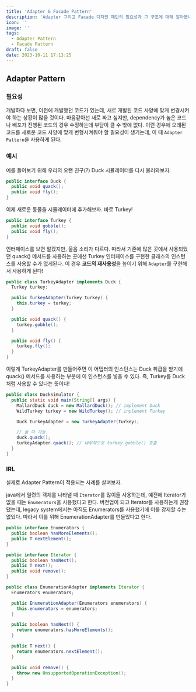 ```yaml
---
title: 'Adapter & Facade Pattern'
description: 'Adapter 그리고 Facade 디자인 패턴의 필요성과 그 구조에 대해 알아봅니다.'
icon: ''
image: ''
tags:
  - Adapter Pattern
  - Facade Pattern
draft: false
date: 2023-10-11 17:13:25
---
```


## Adapter Pattern

### 필요성

개발하다 보면, 이전에 개발했던 코드가 있는데, 새로 개발된 코드 사양에 맞게 변경시켜야 하는 상황이 많을 것이다.
마음같아선 새로 짜고 싶지만, dependency가 높은 코드나 배포가 진행된 코드의 경우 수정하는데 부담이 클 수 밖에 없다.
이런 경우에 오래된 코드를 새로운 코드 사양에 맞게 변형시켜줘야 할 필요성이 생기는데, 이 때 `Adapter Pattern`을 사용하게 된다.

### 예시

예를 들어보기 위해 우리의 오랜 친구(?) Duck 시뮬레이터를 다시 불러와보자.

```java:Duck.java
public interface Duck {
  public void quack();
  public void fly();
}
```

이제 새로운 동물을 시뮬레이터에 추가해보자. 바로 Turkey!

```java:Turkey.java
public interface Turkey {
  public void gobble();
  public void fly();
}
```

인터페이스를 보면 알겠지만, 울음 소리가 다르다.
따라서 기존에 많은 곳에서 사용되었던 quack() 메서드를 사용하는 곳에선 Turkey 인터페이스를 구현한 클래스의 인스턴스를 사용할 수가 없게된다.
이 경우 **코드의 재사용성**을 높이기 위해 `Adapter`를 구현해서 사용하게 된다!

```java:TurkeyAdapter.java {1 8-10}
public class TurkeyAdapter implements Duck {
  Turkey turkey;

  public TurkeyAdapter(Turkey turkey) {
    this.turkey = turkey;
  }

  public void quack() {
    turkey.gobble();
  }

  public void fly() {
    turkey.fly();
  }
}
```

이렇게 TurkeyAdapter를 만들어주면 이 어댑터의 인스턴스는 Duck 취급을 받기에 quack() 메서드를 사용하는 부분에 이 인스턴스를 넣을 수 있다.
즉, Turkey를 Duck 처럼 사용할 수 있다는 뜻이다!

```java:DuckSimulator.java {6}
public class DuckSimulator {
  public static void main(String[] args) {
    MallardDuck duck = new MallardDuck(); // implement Duck
    WildTurkey turkey = new WildTurkey(); // inplement Turkey

    Duck turkeyAdapter = new TurkeyAdapter(turkey);

    // 둘 다 가능.
    duck.quack();
    turkeyAdapter.quack(); // 내부적으로 turkey.gobble() 호출
  }
}
```

### IRL

실제로 Adapter Pattern이 적용되는 사례를 살펴보자.

java에서 일련의 객체를 나타낼 때 `Iterator`를 많이들 사용하는데, 예전에 Iterator가 없을 때는 `Enumerators`을 사용했다고 한다.
버전업이 되고 Iterator를 사용하는게 권장됐는데, legacy system에서는 아직도 Enumerators를 사용했기에 이를 강제할 수는 없었다.
따라서 이를 위해 EnumerationAdapter를 만들었다고 한다.

```java:Enumerators.java
public interface Enumerators {
  public boolean hasMoreElements();
  public T nextElement();
}
```

```java:Iterator.java
public interface Iterator {
  public boolean hasNext();
  public T next();
  public void remove();
}
```

```java:EnumerationAdapter.java
public class EnumerationAdapter implements Iterator {
  Enumerators enumerators;

  public EnumerationAdapter(Enumerators enumerators) {
    this.enumerators = enumerators;
  }

  public boolean hasNext() {
    return enumerators.hasMoreElements();
  }

  public T next() {
    return enumerators.nextElement();
  }

  public void remove() {
    throw new UnsupportedOperationException();
  }
}
```

